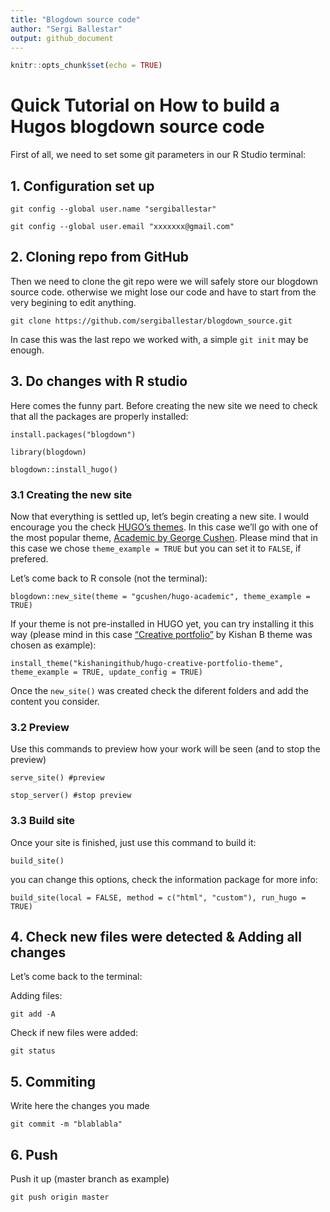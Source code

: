 ```yaml
---
title: "Blogdown source code"
author: "Sergi Ballestar"
output: github_document
---
```


```r
knitr::opts_chunk$set(echo = TRUE)
```

# Quick Tutorial on How to build a Hugos blogdown source code

First of all, we need to set some git parameters in our R Studio terminal:

## 1. Configuration set up

`git config --global user.name "sergiballestar"`

`git config --global user.email "xxxxxxx@gmail.com"`

## 2. Cloning repo from GitHub

Then we need to clone the git repo were we will safely store our blogdown source code. otherwise we might lose our code and have to start from the very begining to edit anything.

`git clone https://github.com/sergiballestar/blogdown_source.git`

In case this was the last repo we worked with, a simple `git init` may be enough.

## 3. Do changes with R studio

Here comes the funny part. Before creating the new site we need to check that all the packages are properly installed:

`install.packages("blogdown")`

`library(blogdown)`

`blogdown::install_hugo()`


### 3.1 Creating the new site

Now that everything is settled up, let's begin creating a new site. I would encourage you the check [HUGO's themes](https://themes.gohugo.io/). In this case we'll go with one of the most popular theme, [Academic by George Cushen](https://themes.gohugo.io/academic/). Please mind that in this case we chose `theme_example = TRUE` but you can set it to `FALSE`, if prefered.

Let's come back to R console (not the terminal):

`blogdown::new_site(theme = "gcushen/hugo-academic", theme_example = TRUE)`

If your theme is not pre-installed in HUGO yet, you can try installing it this way (please mind in this case ["Creative portfolio"](https://themes.gohugo.io/hugo-creative-portfolio-theme/) by Kishan B theme was chosen as example):

`install_theme("kishaningithub/hugo-creative-portfolio-theme", theme_example = TRUE, update_config = TRUE)`

Once the `new_site()` was created check the diferent folders and add the content you consider.

### 3.2 Preview

Use this commands to preview how your work will be seen (and to stop the preview)

`serve_site() #preview`

`stop_server() #stop preview`

### 3.3 Build site

Once your site is finished, just use this command to build it:

`build_site()`

you can change this options, check the information package for more info:

`build_site(local = FALSE, method = c("html", "custom"), run_hugo = TRUE)`


## 4. Check new files were detected & Adding all changes

Let's come back to the terminal:

Adding files:

`git add -A`

Check if new files were added:

`git status`

## 5. Commiting 

Write here the changes you made

`git commit -m "blablabla"`

## 6. Push

Push it up (master branch as example)

`git push origin master`

